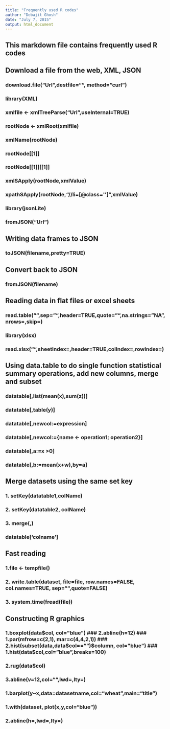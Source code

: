 ```yaml
---
title: "Frequently used R codes"
author: "Debajit Ghosh"
date: "July 7, 2015"
output: html_document
---
```

## This markdown file contains frequently used R codes 
## Download a file from the web, XML, JSON

### download.file("Url",destfile="", method="curl")

### library(XML)
### xmlfile <- xmlTreeParse("Url",useInternal=TRUE)
### rootNode <- xmlRoot(xmlfile)
### xmlName(rootNode)
### rootNode[[1]]
### rootNode[[1]][[1]]
### xmlSApply(rootNode,xmlValue)
### xpathSApply(rootNode,"//li=[@class='']",xmlValue)

### library(jsonLite)
### fromJSON("Url")
## Writing data frames to JSON
### toJSON(filename,pretty=TRUE)
## Convert back to JSON
### fromJSON(filename)

## Reading data in flat files or excel sheets
### read.table("",sep="",header=TRUE,quote="",na.strings="NA",nrows=,skip=)
### library(xlsx)
### read.xlsx("",sheetIndex=,header=TRUE,colIndex=,rowIndex=)
## Using data.table to do single function statistical summary operations, add new columns, merge and subset 
### datatable[,list(mean(x),sum(z))]
### datatable[,table(y)]
### datatable[,newcol:=expression]
### datatable[,newcol:={name <- operation1; operation2}]
### datatable[,a:=x >0]
### datatable[,b:=mean(x+w),by=a]
## Merge datasets using the same set key
### 1. setKey(datatable1,colName) 
### 2. setKey(datatable2, colName) 
### 3. merge(,)
### datatable['colname']
## Fast reading
### 1.file <- tempfile()
### 2. write.table(dataset, file=file, row.names=FALSE, col.names=TRUE, sep="",quote=FALSE)
### 3. system.time(fread(file))

## Constructing R graphics
### 1.boxplot(data$col, col="blue")
### 2.abline(h=12)
### 1.par(mfrow=c(2,1), mar=c(4,4,2,1)) 
### 2.hist(subset(data,data$col=="")$column, col="blue")
### 1.hist(data$col,col="blue",breaks=100)
### 2.rug(data$col)
### 3.abline(v=12,col="",lwd=,lty=)
### 1.barplot(y~x,data=datasetname,col="wheat",main="title")
### 1.with(dataset, plot(x,y,col="blue"))
### 2.abline(h=,lwd=,lty=)


